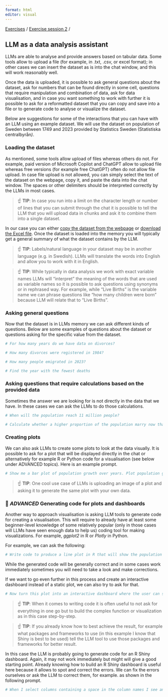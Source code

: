```yaml
---
format: html
editor: visual
---
```


[Exercises](index.html) / [Exercise session 2](exercise_session_2.html) /

## LLM as a data analysis assistant

LLMs are able to analyse and provide answers based on tabular data. Some tools allow to upload a file (for example, in .txt, .csv, or excel format); in other cases we can insert the dataset as is into the chat window, and this will work reasonably well.

Once the data is uploaded, it is possible to ask general questions about the dataset, ask for numbers that can be found directly in some cell, questions that require manipulation and combination of data, ask for data visualisation, and in case you want something to work with further it is possible to ask for a reformatted dataset that you can copy and save into a file or to generate code to analyse or visualize the dataset.

Below are suggestions for some of the interactions that you can have with an LLM using an example dataset. We will use the dataset on population of Sweden between 1749 and 2023 provided by Statistics Sweden (Statistiska centralbyrån*)*.

### Loading the dataset

As mentioned, some tools allow upload of files whereas others do not. For example, paid version of Microsoft Copilot and ChatGPT allow to upload file whereas free versions (for example free ChatGPT) often do not allow file upload. In case file upload is not allowed, you can simply select the text of the dataset on the webpage, copy it, and paste the data into the chat window. The spaces or other delimiters should be interpreted correctly by the LLMs in most cases.

> ☝️ **TIP**: In case you run into a limit on the character length or number of lines that you can submit through the chat it is possible to tell the LLM that you will upload data in chunks and ask it to combine them into a single dataset.

In our case you can either [copy the dataset from the webpage](https://www.scb.se/en/finding-statistics/statistics-by-subject-area/population/population-composition/population-statistics/pong/tables-and-graphs/population-statistics---summary/population-and-population-changes/) or [download the Excel file](https://blobserver.dc.scilifelab.se/blob/population_dataset_scb.xlsx). Once the dataset is loaded into the memory you will typically get a general summary of what the dataset contains by the LLM.

> ☝️ **TIP**: Labels/natural language in your dataset may be in another language (e.g. in Swedish). LLMs will translate the words into English and allow you to work with it in English.

> ☝️ **TIP**: While typically in data analysis we work with exact variable names LLMs will "interpret" the meaning of the words that are used as variable names so it is possible to ask questions using synonyms or in rephrased way. For example, while "Live Births" is the variable name we can phrase questions like "how many children were born" because LLM will relate that to "Live Births".

### Asking general questions

Now that the dataset is in LLMs memory we can ask different kinds of questions. Below are some examples of questions about the dataset or questions asking for the specific value from the dataset.

```R
# For how many years do we have data on divorces?
```

```R
# How many divorces were registered in 1984?
```

```R
# How many people emigrated in 2023?
```

```R
# Find the year with the fewest deaths
```

### Asking questions that require calculations based on the provided data

Sometimes the answer we are looking for is not directly in the data that we have. In these cases we can ask the LLMs to do those calculations.

```R
# When will the population reach 11 million people?
```

```R
# Calculate whether a higher proportion of the population marry now than 30 years ago
```

### Creating plots

We can also ask LLMs to create some plots to look at the data visually. It is possible to ask for a plot that will be displayed directly in the chat or alternatively for example R or Python code for a visualisation (see below under ADVANCED topics). Here is an example prompt.

```R
# Show me a bar plot of population growth over years. Plot population growth in terms percentage change from the previous year.
```

> ☝️ **TIP**: One cool use case of LLMs is uploading an image of a plot and asking it to generate the same plot with your own data.

### 💪 *ADVANCED* Generating code for plots and dashboards

Another way to approach visualisation is asking LLM tools to generate code for creating a visualisation. This will require to already have at least some beginner-level knowledge of some relatively popular (only in those cases will LLMs have seen enough data to help us) coding tool for making visualizations. For example, *ggplot2* in R or *Plotly* in Python.

For example, we can ask the following:

```R
# Write code to produce a line plot in R that will show the population growth over the last 10 years.
```

While the generated code will be generally correct and in some cases work immediately sometimes you will need to take a look and make corrections.

If we want to go even further in this process and create an interactive dashboard instead of a static plot, we can also try to ask for that.

```R
# Now turn this plot into an interactive dashboard where the user can select any of the columns to replace the data in the Y axis.
```

> ☝️ **TIP**: When it comes to writing code it is often useful to not ask for everything in one go but to build the complex function or visualization as in this case step-by-step.

> ☝️ **TIP**: If you already know how to best achieve the result, for example what packages and frameworks to use (in this example I know that Shiny is best to be used) tell the LLM tool to use those packages and frameworks for better result.

In this case the LLM is probably going to generate code for an R Shiny dashboard. Again, it may not work immediately but might will give a good starting point. Already knowing how to build an R Shiny dashboard is useful here because it allows to spot and correct the errors. We can fix the errors ourselves or ask the LLM to correct them, for example. as shown in the following prompt.

```R
# When I select columns containing a space in the column names I see an error message. Correct the code to avoid this error.
```
